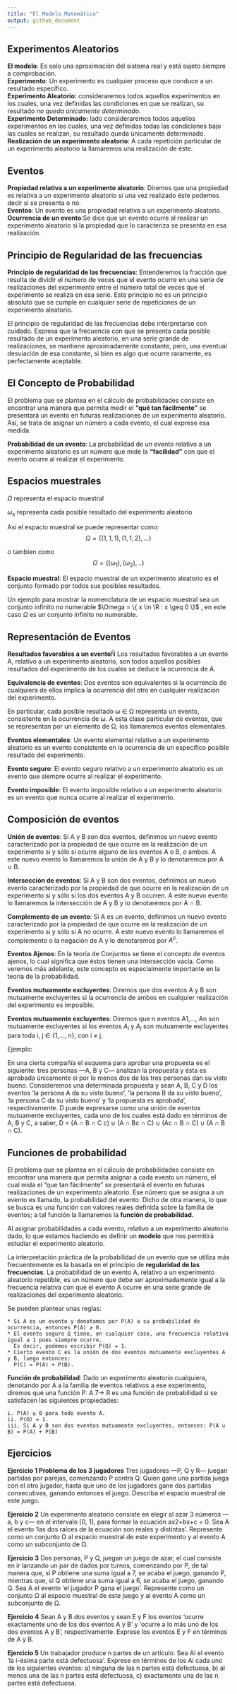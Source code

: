 ```yaml
---
title: "El Modelo Matemático"
output: github_document
---
```


## Experimentos Aleatorios


**El modelo**: Es solo una aproximación del sistema real y está sujeto siempre a comprobación.  
**Experimento**: Un experimento es cualquier proceso que conduce a un resultado específico.  
**Experimento Aleatorio:** consideraremos todos aquellos experimentos en los cuales, una vez definidas las condiciones en que se realizan, su resultado *no queda únicamente determinado.*  
**Experimento Determinado:** lado consideraremos todos aquellos experimentos en los cuales, una vez definidas todas las condiciones bajo las cuales se realizan, su resultado queda únicamente determinado.  
**Realización de un experimento aleatorio**: A cada repetición particular de un experimento aleatorio la llamaremos una realización de éste.  


## Eventos

**Propiedad relativa a un experimento aleatorio**: Diremos que una propiedad es relativa a un experimento aleatorio si una vez realizado éste podemos decir si se presenta o no.  
**Eventos**: Un evento es una propiedad relativa a un experimento aleatorio.  
**Ocurrencia de un evento**:Se dice que un evento ocurre al realizar un experimento aleatorio si la propiedad que lo caracteriza se presenta en esa realización.  


## Principio de Regularidad de las frecuencias


**Principio de regularidad de las frecuencias**: Entenderemos la fracción que resulta de dividir el número de veces que el evento ocurre en una serie de realizaciones del experimento entre el número total de veces que el experimento se realiza en esa serie. Este principio no es un principio absoluto que se cumple en cualquier serie de repeticiones de un experimento aleatorio.  

El principio de regularidad de las frecuencias debe interpretarse con cuidado. Expresa que la frecuencia con que se presenta cada posible resultado de un experimento aleatorio, en una serie grande de realizaciones, se mantiene aproximadamente constante, pero, una eventual desviación de esa constante, si bien es algo que ocurre raramente, es perfectamente aceptable.  


## El Concepto de Probabilidad

El problema que se plantea en el cálculo de probabilidades consiste en encontrar una manera que permita medir el **“qué tan fácilmente”** se presentará un evento en futuras realizaciones de un experimento aleatorio. Así, se trata de asignar un número a cada evento, el cual exprese esa medida.  


**Probabilidad de un evento**: La probabilidad de un evento relativo a un experimento aleatorio es un número que mide la **“facilidad”** con que el evento ocurre al realizar el experimento.  

## Espacios muestrales

$\Omega$ representa el espacio muestral  

$\omega_x$ representa cada posible resultado del experimento aleatorio

Así el espacio muestral se puede representar como:
$$\Omega = \{(1,1,1),(1,1,2),...\}$$

o tambien como
$$\Omega = \{(\omega_1),(\omega_2),..\}$$

**Espacio muestral**: El espacio muestral de un experimento aleatorio es el conjunto formado por todos sus posibles resultados.

Un ejemplo para mostrar la nomenclatura de un espacio muestral sea un conjunto infinito no numerable $\Omega = \{ x \in \R : x \geq 0 \}$ , en este caso $\Omega$ es un conjunto infinito no numerable.


## Representación de Eventos

**Resultados favorables a un evento**Ñ Los resultados favorables a un evento A, relativo a un experimento aleatorio, son todos aquellos posibles resultados del experimento de los cuales se deduce la ocurrencia de A.

**Equivalencia de eventos**: Dos eventos son equivalentes si la ocurrencia de cualquiera de ellos implica la ocurrencia del otro en cualquier realización del experimento.

En particular, cada posible resultado ω ∈ Ω representa un evento, consistente en la ocurrencia de ω. A esta clase particular de eventos, que se representan por un elemento de Ω, los llamaremos eventos elementales.  

**Eventos elementales**: Un evento elemental relativo a un experimento aleatorio es un evento consistente en la ocurrencia de un específico posible resultado del experimento.

**Evento seguro**: El evento seguro relativo a un experimento aleatorio es un evento que siempre ocurre al realizar el experimento.  

**Evento imposible**: El evento imposible relativo a un experimento aleatorio es un evento que nunca ocurre al realizar el experimento.  

## Composición de eventos

**Unión de eventos**: Si A y B son dos eventos, definimos un nuevo evento caracterizado por la propiedad de que ocurre en la realización de un experimento si y sólo si ocurre alguno de los eventos A o B, o ambos. A este nuevo evento lo llamaremos la unión de A y B y lo denotaremos por A $\cup$ B.  

**Intersección de eventos**: Si A y B son dos eventos, definimos un nuevo evento caracterizado por la propiedad de que ocurre en la realización de un experimento si y sólo si los dos eventos A y B ocurren. A este nuevo evento lo llamaremos la intersección de A y B y lo denotaremos por A $\cap$ B.  

**Complemento de un evento**: Si A es un evento, definimos un nuevo evento caracterizado por la propiedad de que ocurre en la realización de un experimento si y sólo si A no ocurre. A este nuevo evento lo llamaremos el complemento o la negación de A y lo denotaremos por $A^c$.  

**Eventos Ajenos**: En la teoría de Conjuntos se tiene el concepto de eventos ajenos, lo cual significa que éstos tienen una intersección vacía. Como veremos más adelante, este concepto es especialmente importante en la teoría de la probabilidad.  


**Eventos mutuamente excluyentes**:  Diremos que dos eventos A y B son mutuamente excluyentes si la ocurrencia de ambos en cualquier realización del experimento es imposible.  

**Eventos mutuamente excluyentes**: Diremos que n eventos A1,..., An son mutuamente excluyentes si los eventos $A_i$ y $A_j$ son mutuamente excluyentes para toda i, j ∈ {1,..., n}, con i $\ne$ j.  

Ejemplo:  

En una cierta compañía el esquema para aprobar una propuesta es el siguiente: tres personas —A, B y C— analizan la propuesta y ésta es aprobada únicamente si por lo menos dos de las tres personas dan su visto bueno. Consideremos una determinada propuesta y sean A, B, C y D los eventos ‘la persona A da su visto bueno’, ‘la persona B da su visto bueno’, ‘la persona C da su visto bueno’ y ‘la propuesta es aprobada’, respectivamente. D puede expresarse como una unión de eventos mutuamente excluyentes, cada uno de los cuales está dado en términos de A, B y C, a saber, D = (A ∩ B ∩ C c) ∪ (A ∩ Bc ∩ C) ∪ (Ac ∩ B ∩ C) ∪ (A ∩ B ∩ C).  

## Funciones de probabilidad

El problema que se plantea en el cálculo de probabilidades consiste en encontrar una manera que permita asignar a cada evento un número, el cual mida el “que tan fácilmente” se presentará el evento en futuras realizaciones de un experimento aleatorio. Ese número que se asigna a un evento es llamado, la probabilidad del evento. Dicho de otra manera, lo que se busca es una función con valores reales definida sobre la familia de eventos; a tal función la llamaremos la **función de probabilidad.**  

Al asignar probabilidades a cada evento, relativo a un experimento aleatorio dado, lo que estamos haciendo es definir un **modelo** que nos permitirá estudiar el experimento aleatorio.  

La interpretación práctica de la probabilidad de un evento que se utiliza más frecuentemente es la basada en el principio de **regularidad de las frecuencias**. La probabilidad de un evento A, relativo a un experimento aleatorio repetible, es un número que debe ser aproximadamente igual a la frecuencia relativa con que el evento A ocurre en una serie grande de realizaciones del experimento aleatorio.  

Se pueden plantear unas reglas:  

    * Si A es un evento y denotamos por P(A) a su probabilidad de ocurrencia, entonces P(A) ≥ 0.
    * El evento seguro Ω tiene, en cualquier caso, una frecuencia relativa igual a 1 pues siempre ocurre.
      Es decir, podemos escribir P(Ω) = 1.
    * Cierto evento C es la unión de dos eventos mutuamente excluyentes A y B, luego entonces: 
      P(C) = P(A) + P(B).

**Función de probabilidad**: Dado un experimento aleatorio cualquiera, denotando por A a la familia de eventos relativos a ese experimento, diremos que una función P: A 7→ R es una función de probabilidad si se satisfacen las siguientes propiedades:  

    i. P(A) ≥ 0 para todo evento A. 
    ii. P(Ω) = 1. 
    iii. Si A y B son dos eventos mutuamente excluyentes, entonces: P(A ∪ B) = P(A) + P(B)


## Ejercicios

**Ejercicio 1 Problema de los 3 jugadores** Tres jugadores —P, Q y R— juegan partidas por parejas, comenzando P contra Q. Quien gane una partida juega con el otro jugador, hasta que uno de los jugadores gane dos partidas consecutivas, ganando entonces el juego. Describa el espacio muestral de este juego.  




**Ejercicio 2** Un experimento aleatorio consiste en elegir al azar 3 números —a, b y c— en el intervalo [0, 1], para formar la ecuación ax2+bx+c = 0. Sea A el evento ‘las dos raíces de la ecuación son reales y distintas’. Represente como un conjunto Ω al espacio muestral de este experimento y al evento A como un subconjunto de Ω.  


**Ejercicio 3** Dos personas, P y Q, juegan un juego de azar, el cual consiste en ir lanzando un par de dados por turnos, comenzando por P, de tal manera que, si P obtiene una suma igual a 7, se acaba el juego, ganando P, mientras que, si Q obtiene una suma igual a 6, se acaba el juego, ganando Q. Sea A el evento ‘el jugador P gana el juego’. Represente como un conjunto Ω al espacio muestral de este juego y al evento A como un subconjunto de Ω.


**Ejercicio 4** Sean A y B dos eventos y sean E y F los eventos ‘ocurre exactamente uno de los dos eventos A y B’ y ‘ocurre a lo más uno de los dos eventos A y B’, respectivamente. Exprese los eventos E y F en términos de A y B.  


**Ejercicio 5** Un trabajador produce n partes de un artículo. Sea Ai el evento ‘la i-ésima parte está defectuosa’. Exprese en términos de los Ai cada uno de los siguientes eventos: a) ninguna de las n partes está defectuosa, b) al menos una de las n partes está defectuosa, c) exactamente una de las n partes está defectuosa.
